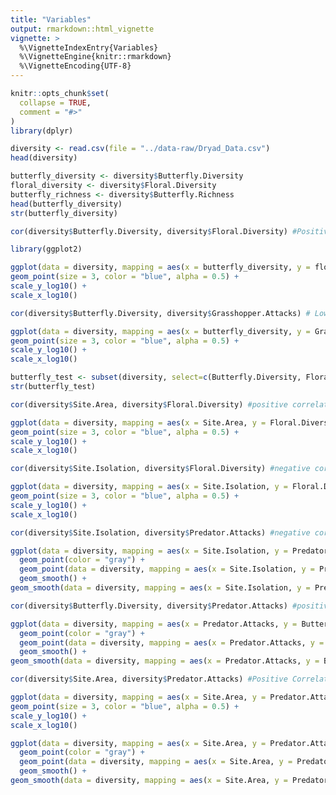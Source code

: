 ```yaml
---
title: "Variables"
output: rmarkdown::html_vignette
vignette: >
  %\VignetteIndexEntry{Variables}
  %\VignetteEngine{knitr::rmarkdown}
  %\VignetteEncoding{UTF-8}
---
```


```r
knitr::opts_chunk$set(
  collapse = TRUE,
  comment = "#>"
)
library(dplyr)
```



```r
diversity <- read.csv(file = "../data-raw/Dryad_Data.csv")
head(diversity)
```

```r
butterfly_diversity <- diversity$Butterfly.Diversity 
floral_diversity <- diversity$Floral.Diversity
butterfly_richness <- diversity$Butterfly.Richness
head(butterfly_diversity)
str(butterfly_diversity)
```



```r
cor(diversity$Butterfly.Diversity, diversity$Floral.Diversity) #Positive Correlation
```

```r
library(ggplot2)

ggplot(data = diversity, mapping = aes(x = butterfly_diversity, y = floral_diversity)) +
geom_point(size = 3, color = "blue", alpha = 0.5) +
scale_y_log10() +
scale_x_log10()
```

```r
cor(diversity$Butterfly.Diversity, diversity$Grasshopper.Attacks) # Low Correlation

```

```r
ggplot(data = diversity, mapping = aes(x = butterfly_diversity, y = Grasshopper.Attacks)) +
geom_point(size = 3, color = "blue", alpha = 0.5) +
scale_y_log10() +
scale_x_log10()
```
```r
butterfly_test <- subset(diversity, select=c(Butterfly.Diversity, Floral.Diversity, Butterfly.Richness, Floral.Richness))
str(butterfly_test)
```

```r
cor(diversity$Site.Area, diversity$Floral.Diversity) #positive correlation
```

```r
ggplot(data = diversity, mapping = aes(x = Site.Area, y = Floral.Diversity)) +
geom_point(size = 3, color = "blue", alpha = 0.5) +
scale_y_log10() +
scale_x_log10()
```

```r
cor(diversity$Site.Isolation, diversity$Floral.Diversity) #negative correlation
```

```r
ggplot(data = diversity, mapping = aes(x = Site.Isolation, y = Floral.Diversity)) +
geom_point(size = 3, color = "blue", alpha = 0.5) +
scale_y_log10() +
scale_x_log10()
```


```r
cor(diversity$Site.Isolation, diversity$Predator.Attacks) #negative correlation
```

```r
ggplot(data = diversity, mapping = aes(x = Site.Isolation, y = Predator.Attacks), color = "gray", alpha = 0.5) +
  geom_point(color = "gray") +
  geom_point(data = diversity, mapping = aes(x = Site.Isolation, y = Predator.Attacks), color = "red", alpha = 0.6) +
  geom_smooth() +
geom_smooth(data = diversity, mapping = aes(x = Site.Isolation, y = Predator.Attacks))
```
```r
cor(diversity$Butterfly.Diversity, diversity$Predator.Attacks) #positive correlation

```

```r
ggplot(data = diversity, mapping = aes(x = Predator.Attacks, y = Butterfly.Diversity), color = "gray", alpha = 0.5) +
  geom_point(color = "gray") +
  geom_point(data = diversity, mapping = aes(x = Predator.Attacks, y = Butterfly.Diversity), color = "red", alpha = 0.6) +
  geom_smooth() +
geom_smooth(data = diversity, mapping = aes(x = Predator.Attacks, y = Butterfly.Diversity))
```
```r
cor(diversity$Site.Area, diversity$Predator.Attacks) #Positive Correlation

```

```r
ggplot(data = diversity, mapping = aes(x = Site.Area, y = Predator.Attacks)) +
geom_point(size = 3, color = "blue", alpha = 0.5) +
scale_y_log10() +
scale_x_log10()
```
```r
ggplot(data = diversity, mapping = aes(x = Site.Area, y = Predator.Attacks), color = "gray", alpha = 0.5) +
  geom_point(color = "gray") +
  geom_point(data = diversity, mapping = aes(x = Site.Area, y = Predator.Attacks), color = "red", alpha = 0.6) +
  geom_smooth() +
geom_smooth(data = diversity, mapping = aes(x = Site.Area, y = Predator.Attacks))
```
